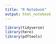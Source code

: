 ```yaml
---
title: "R Notebook"
output: html_notebook
---
```




```r
library(tidyverse)
library(here)
library(pdftools)
```

```r



```

